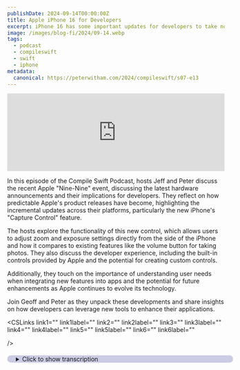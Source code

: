 ```yaml
---
publishDate: 2024-09-14T00:00:00Z
title: Apple iPhone 16 for Developers
excerpt: iPhone 16 has some important updates for developers to take note of.
image: /images/blog-fi/2024/09-14.webp
tags:
  - podcast
  - compileswift
  - swift
  - iphone
metadata:
  canonical: https://peterwitham.com/2024/compileswift/s07-e13
---
```



<iframe
  width="100%"
  height="180"
  frameborder="no"
  scrolling="no"
  seamless=""
  src="https://share.transistor.fm/e/59e17933"
></iframe>

<Player />

In this episode of the Compile Swift Podcast, hosts Jeff and Peter discuss the recent Apple "Nine-Nine" event, discussing the latest hardware announcements and their implications for developers. They reflect on how predictable Apple's product releases have become, highlighting the incremental updates across their platforms, particularly the new iPhone's "Capture Control" feature.

The hosts explore the functionality of this new control, which allows users to adjust zoom and exposure settings directly from the side of the iPhone and how it compares to existing features like the volume button for taking photos. They also discuss the developer experience, including the built-in controls provided by Apple and the potential for creating custom controls.

Additionally, they touch on the importance of understanding user needs when integrating new features into apps and the potential for future enhancements as Apple continues to evolve its technology.

Join Geoff and Peter as they unpack these developments and share insights on how developers can leverage new tools to enhance their applications.

<CSLinks
  link1=""
  link1label=""
  link2=""
  link2label=""
  link3=""
  link3label=""
  link4=""
  link4label=""
  link5=""
  link5label=""
  link6=""
  link6label=""

/>

<details>
  <summary
    style="
     margin-top: 20px;
     margin-bottom: 80px;
     padding-left: 20px;
     border-radius: 10px;
     border-width: 1px;
     border-color: rgb(255,255,255,0.2);
     width: 100%;
     background-color: rgb(0, 0, 128, 0.2);
"
  >Click to show transcription</summary>

#### Transcription

<cite>Peter:</cite>
<time>00:02</time>
<p>What's up, everybody? Welcome to another episode of the compiled swift podcast. We are back this week, and the short version is the Apple event, the 99 event took place, and, Jeff, we we pretty much nailed it, buddy, I think. Right?</p>
<cite>Geoff:</cite>
<time>00:19</time>
<p>Yeah. We we we we I I was not even up on any of the rumors, and yet somehow I predicted absolutely how this event was gonna go.</p>
<cite>Peter:</cite>
<time>00:27</time>
<p>Well, I I actually think that you have, secret connections inside, and and that's what it is. Right?</p>
<cite>Geoff:</cite>
<time>00:34</time>
<p>Yes. That's exactly it. I I I know all of the the top secret Apple information. It just Apple is just such a consistent company these days. They've they've gotten mature to the the point where you really can kind of, like, predict things even without these rumors, even without some of this stuff.</p>
<cite>Geoff:</cite>
<time>00:52</time>
<p>You know? A lot of what we said in the last podcast was basically down to, here's what was announced at WWDC. Given that, here's what we can expect to see. And, you know, there's not a lot of surprises coming out of this company anymore. And I I feel like that's, honestly, for developers, a good thing</p>
<cite>Peter:</cite>
<time>01:10</time>
<p>Mhmm.</p>
<cite>Geoff:</cite>
<time>01:11</time>
<p>That, you know, you're not gonna have your world rocked and suddenly need to completely rework your app. But, you know, as a consumer, it can be kinda boring sometimes.</p>
<cite>Peter:</cite>
<time>01:20</time>
<p>Right. And I think that's the two sides of the the coin right there because, you know, we're we're not gonna talk too much, folks, about the the new hardware that was announced today. We are sure that you've seen this a 1000 other places already. Or if not wait 5 minutes and you certainly will. But there is there is a couple of things we're gonna touch on.</p>
<cite>Peter:</cite>
<time>01:42</time>
<p>We wanna come at this more from a developer's perspective. You know, I think the the short version at least from me from a user's perspective is exactly what you said. Right? We're talking about, with the exception of of, you know, visionos and and the Apple headset, everything else is a mature platform at this point for Apple. And so, certainly, incremental updates from a hardware perspective, I I would say surprisingly little, increments this year in in many ways, but I'm sure I'll I'll get flamed for that.</p>
<cite>Peter:</cite>
<time>02:19</time>
<p>But we really wanna come at this from a developer perspective. But is there anything you wanna add? Any any thoughts or anything before we dive in?</p>
<cite>Geoff:</cite>
<time>02:26</time>
<p>No. I I I think that that was basically the the result of this is, you know, we we've seen a lot of incremental updates, over the the last year. I think we're waiting for this big drop of Apple Intelligence, but as we called it last week, that's still coming soon. Yes. That that's that's not coming now.</p>
<cite>Geoff:</cite>
<time>02:48</time>
<p>I think that will be kind of the big shift, but it is something that we're still waiting on, and so we're kind of getting the, like, simpler, more incremental updates right now.</p>
<cite>Peter:</cite>
<time>03:00</time>
<p>Yeah. And and I am certain that, you know, when the when the AI drops, we'll we'll have a lot to talk about there from from many different perspectives. You know, certainly from the developer perspective, I think the question here is always what's new on the hardware that I can take advantage of and the one that I think stood out to both of us, which I I think is kind of interesting and we'll we'll talk about it from a hardware perspective first, Is this new, control on the side of the iPhone, right, this new camera control, I think is is fair to say is is the best way to describe it. To me it's</p>
<cite>Geoff:</cite>
<time>03:39</time>
<p>capture control is the word they use.</p>
<cite>Peter:</cite>
<time>03:41</time>
<p>Control. That's the one. Thank you. And I think to me, it's it's I'm calling it sort of the the little, touchy feely bar. I think that's the best way to put it.</p>
<cite>Peter:</cite>
<time>03:55</time>
<p>You know, interestingly, a shift here I think in that here they were trying to remove as much hardware from the device as they could as far as buttons and everything and now they put one back. But this one is interesting so I'll give a little brief overview for folks and then we'll dive into sort of the more developer level here. So hopefully at this point you're all using your iPhones the right way for taking photographs which is to not do them in portrait and to do them in landscape. And the reason I say that is this control is on the the right hand side of the phone as you are looking at it. It is literally on the side of the phone and for those of you who have like an iPhone 15, I noticed today that essentially it's replaced what I think is the antenna slot, right?</p>
<cite>Peter:</cite>
<time>04:46</time>
<p>On mine I think it's the antenna that's under there and that is now like a a touch bar in in many ways. I think it's the way I'm gonna describe it, and this gives you access to controls. But</p>
<cite>Geoff:</cite>
<time>05:00</time>
<p>Apple has bad bad, history around that.</p>
<cite>Peter:</cite>
<time>05:02</time>
<p>Yeah. Maybe maybe they don't want me to call it touch bar. Yeah. Yeah. Maybe the, yeah.</p>
<cite>Peter:</cite>
<time>05:08</time>
<p>I'm I'm going with the touchy feely bar then. There you go. And, yeah. So it's on the side, and that's why I say about using it, you know, to take photographs and videos in landscape mode because my take on it from a usability perspective and as a left handed person is the positioning is a little awkward unless you are using the phone in landscape mode and you've got essentially the lens panel is on the isn't it your left hand. Right?</p>
<cite>Peter:</cite>
<time>05:42</time>
<p>And then it becomes more of a ever old enough to know what a conventional camera is. It's where the shutter button would have been on the conventional camera on the right hand side. But but what's your take on the on the hardware and and how they've gone about, you know, this design? Well, they called it a whole new design, but it's really not. Right?</p>
<cite>Geoff:</cite>
<time>06:03</time>
<p>It's not new. No. I I basically agree with everything that you said there. Something that I didn't notice until you really started describing it there, something that Apple did a while ago, they actually stole this, I think, from a third party developer, is you've been able to use the volume up button in order to take a picture on your phone. And that feels very similar to what this is doing right there is that it's putting it up in the top right as you hold it so that you can take a picture there.</p>
<cite>Geoff:</cite>
<time>06:35</time>
<p>But what's interesting there is if you're holding it like that, your camera is at the bottom of your phone. Yeah. And that is not always the best angle overall. And so what they've done is they basically put another button in the place where your volume button would be, but on the 180 degree rotated side of the phone. And so I think that's kind of like it's gonna be similar to how people have used their phones before, but now there's an additional place to do it.</p>
<cite>Peter:</cite>
<time>07:05</time>
<p>Yeah. And and also, I think I wanna point out, anyone that's ever spent any time on Instagram, and and, you know, a lot of folks listening know my background. Originally was as a photographer, so I'm I'm very passionate about photography and cameras and, you know, how I I still use my conventional cameras, but anyone that's ever used Instagram for a long time or things like that, you will have seen these hard and I think they've Sherlock some hardware here because you will have seen these hardware devices that take a lot of the time. They take advantage of, the MagSafe on the back of the phone and it puts like a panel that attaches to your phone and puts a little hardware button that's like the little hand grip that you see on cameras and it puts a little shutter release button in that top right position, which essentially this replaces at that point. And for once, I'm not gonna put a link in the show notes because I I don't wanna link to these folks that do these things because some of them are a bit questionable.</p>
<cite>Peter:</cite>
<time>08:12</time>
<p>I'm just gonna leave it at that.</p>
<cite>Geoff:</cite>
<time>08:13</time>
<p>I will say though that for kind of the people that are into the Instagram type stuff or or any of the more, creator focused type, networks out there, Instagram, TikTok, Reels, whatever, any of those, I think I disagree with what you're saying with regards to the placement of it and how you hold your phone. Because this is a much nicer placement, not just for if you're holding the phone properly in landscape with that, with the cameras at the top, but also if you're holding it vertically, pointing the phone at yourself because you're vlogging or you're doing a a a kinda selfie or anything like that, this is much easier to reach this way in portrait as well. So I think that they have made it in such a way that it works for both portrait and landscape and is going to work well for both, you know, quote, unquote true photography and for, you know, kind of these quick creator led videos formats where you're gonna kinda, you know, hold it down, take a, you know, say something into the camera real quick, and then shoot that out or, yeah.</p>
<cite>Peter:</cite>
<time>09:30</time>
<p>So I'm gonna agree and disagree with that because as I'm sitting here doing this now, right, I'm like, okay. Let's try this out. Yes, when I and folks you can't see this but, when I'm holding my phone in the right hand, my thumb goes exactly where that control is gonna be.</p>
<cite>Geoff:</cite>
<time>09:50</time>
<p>Left handed, come on, you gotta hold it.</p>
<cite>Peter:</cite>
<time>09:52</time>
<p>I was gonna get there. So so I totally agree that it's very usable for my right hand because I can I can slide and tap and so on with my thumb? However, with my left hand, there is at least two fingers that sit over that control. Hey, folks. If you like what you're hearing in this podcast and you wanna help this podcast to continue going forward and having great guests and great conversations, I invite you to become a Patreon supporter.</p>
<cite>Peter:</cite>
<time>10:21</time>
<p>You can go to patreondot comforward/compile swift, where you will get ad free versions of the podcast along with other content.</p>
<cite>Geoff:</cite>
<time>10:29</time>
<p>Now let's but see, one of them is your pointer finger, which you got much more traction with than with your thumb.</p>
<cite>Peter:</cite>
<time>10:35</time>
<p>Well, it depends how far down in the in your hand you hold the phone and how big the phone is. Right? Yeah. See, for me, at least 3 of my fingers touch it.</p>
<cite>Geoff:</cite>
<time>10:47</time>
<p>Turn like, I can set it to blur in my background. But okay. I guess that</p>
<cite>Peter:</cite>
<time>10:51</time>
<p>Oh, there you go. That's Yeah. Yeah. Yeah. Yeah.</p>
<cite>Geoff:</cite>
<time>10:54</time>
<p>Yeah. I mean, like, I'm putting my finger, like, right here. And so if I'm if I'm holding it with the bottom of, like, the fatty part of my thumb Yep. Then I've got that right there. And that that for me is, like this this was how I held it naturally, which is just like, yeah, doing like that.</p>
<cite>Geoff:</cite>
<time>11:09</time>
<p>And so</p>
<cite>Peter:</cite>
<time>11:09</time>
<p>Yeah. See, my natural hold is to the death grip of too expensive to drop.</p>
<cite>Geoff:</cite>
<time>11:14</time>
<p>Right? It's like holding it holding it all the way down here, and then, yeah, it's it's not gonna work as well.</p>
<cite>Peter:</cite>
<time>11:19</time>
<p>Well and, also, sometimes I I do this, and I put my little finger Mhmm. Underneath.</p>
<cite>Geoff:</cite>
<time>11:23</time>
<p>But you could you're also like you could be taking a photo like this.</p>
<cite>Peter:</cite>
<time>11:30</time>
<p>This is</p>
<cite>Geoff:</cite>
<time>11:31</time>
<p>why this needs to be a video podcast.</p>
<cite>Peter:</cite>
<time>11:32</time>
<p>That's right. We totally should've done this one on the video. This is this is classic b roll right here. So, yeah, I think I think I think user experience will tell over time how well this control is because the other thing that I do, and and maybe this is just me, regardless of which hand I use, whenever I pick my phone up, invariably, my part of my hand touches the screen and triggers something I didn't want it to trigger. Mhmm.</p>
<cite>Peter:</cite>
<time>11:58</time>
<p>And I I'm worried that that might happen with this this button on the side.</p>
<cite>Geoff:</cite>
<time>12:02</time>
<p>With an additional touch button?</p>
<cite>Peter:</cite>
<time>12:03</time>
<p>Yeah. Yeah. Not you know, let alone the complication it's gonna cause for cases, but, hey, case manufacturers, you'll figure it out.</p>
<cite>Geoff:</cite>
<time>12:10</time>
<p>They're used to it. Yeah.</p>
<cite>Peter:</cite>
<time>12:12</time>
<p>Right. So that's the hardware. Let's dive into this now from from the the the the software and how we use this perspective. So, just quickly, the two examples they give, and I I hope there's more than this, and this is just a couple of good examples and we'll we'll talk about the code in that in a second, is to change the zoom and exposure compensation, which is arguably, I think, you know, the the 2 most used things on your your phone as far as taking photographs. Right?</p>
<cite>Peter:</cite>
<time>12:45</time>
<p>Because the pinch and zoom thing, like, I'm trying to take the picture and tap in the screen, I never do that. That that's just not me. Right? So they give, like, this little dynamic island menu that pops out from the side of the screen. And I'm sure the Android folks are gonna say, oh, yeah.</p>
<cite>Peter:</cite>
<time>13:03</time>
<p>Yeah. Samsung's done that a long time. Yes. You're quite right. Now I'm worried that I'm gonna end up with, like, the dynamic islands of death, and we can trademark that because the last thing I need is is, like, dynamic islands popping in all sides of my phone about 3 years from now.</p>
<cite>Peter:</cite>
<time>13:23</time>
<p>But do you wanna you wanna dive in here and start talking about it from the developer experience? And we should preface we're going by the documentation. That's all we've got as reference right now.</p>
<cite>Geoff:</cite>
<time>13:34</time>
<p>So, yeah, looking at the documentation that Apple rolled out, and, you know, it it's early first, swing at the documentation that, you know, people have not really got in, found all the nitty gritty. You know, Paul Hudson hasn't gone in and found all the particular edges and and nitty gritty about all of this. But it seems like what we have available is Apple provides 2 built in controls and then 2 classes which you can subclass in order to provide your own custom controls. So the built in controls that Apple provides are a zoom slider and an exposure bias slider, which directly change the camera's zoom and exposure target bias. You have no control over what else that does.</p>
<cite>Geoff:</cite>
<time>14:19</time>
<p>It just pop in a zoom slider, pop in an exposure bias slider. Apple's gonna handle everything else after that.</p>
<cite>Peter:</cite>
<time>14:25</time>
<p>So fair to say, if you're any kind of camera app, that's gonna be the ones you care about right there. Right?</p>
<cite>Geoff:</cite>
<time>14:34</time>
<p>That makes sense as being at least 2 of the controls that you would want to put into your set of controls. It seems like Apple allows you to have kind of a different choice of the controls that you provide, and those can be 2 of the controls that you provide. Then, in addition to these 2 built in completely done controls, Apple gives you 2 classes that you can build custom controls on top of. 1 is a slider and 1 is an index picker. Now, a slider, I think you know what that means, that's basically just a general, you give it a max value, you give it a minimum value, and it allows you to pick any number in that range.</p>
<cite>Geoff:</cite>
<time>15:13</time>
<p>An index picker is you have a specific set of items and you want to choose between those items. So the example that they give here is, like, set of filters. You want black and white, you want vivid, you want cool, you want warm. That would be an index picker. You provide all of your different filters in there, and then users can pick which one of that set of filters that they're choosing.</p>
<cite>Geoff:</cite>
<time>15:40</time>
<p>And then it doesn't really look like you have too much else in terms of customizability. I don't see anything in here that indicates that you would be able to respond to a double tap or whatever directly. It really looks like you put in a set of controls, and Apple kind of takes care of everything after that.</p>
<cite>Peter:</cite>
<time>16:02</time>
<p>And I think that would go a long way to helping, with my concerns about that accidental triggering. Right? Now that said though, I'm pretty sure you can actually essentially take the photograph with this as well because I know there is a tap and a double tap. I read that somewhere or maybe I read</p>
<cite>Geoff:</cite>
<time>16:25</time>
<p>it online. So there is so all of these controls that we have now is for the the light tap and the double light tap.</p>
<cite>Peter:</cite>
<time>16:34</time>
<p>Got it. So the</p>
<cite>Geoff:</cite>
<time>16:35</time>
<p>way the way that this works is a single light tap that you have is bringing up whatever your last control was and allowing you to adjust that control. So if your last control was, for example, the zoom slider, that's what it's gonna bring up. A single light tap is just gonna bring up that zoom slider, and you can slide it from there. A double tap, light tap, just just just tapping it, is going to bring up the control picker, and so you're gonna be able to switch between the control picker there. So you can switch from zoom to exposure to filters to whatever.</p>
<cite>Geoff:</cite>
<time>17:06</time>
<p>The actual press of actually pressing down on this control is always going to take a picture. And I don't believe that you have the ability to override that in any way, shape, or form.</p>
<cite>Peter:</cite>
<time>17:18</time>
<p>At least</p>
<cite>Geoff:</cite>
<time>17:19</time>
<p>This is just go ahead and take the picture.</p>
<cite>Peter:</cite>
<time>17:23</time>
<p>Yeah. At least in this go around. Right?</p>
<cite>Geoff:</cite>
<time>17:26</time>
<p>Yeah. Ex exactly. In in the version that we have, day and date of the event, it seems like the only, event that you have is you are just gonna take the picture.</p>
<cite>Peter:</cite>
<time>17:38</time>
<p>I think maybe a way for some folks to sort of relate to this. If you've used the the Apple Pro pencil, it's very much feels like a smaller version of that, I think, on the you know, with the exception of don't try and bend your phone. That that ain't gonna work great.</p>
<cite>Geoff:</cite>
<time>17:57</time>
<p>Yeah. Yeah. I mean, just like the Apple Pencil, as you mentioned, it it is handled by an interaction that you add to your view. You have an AV capture event interaction. And just like the pencil squeeze event, for example, it has different phases that you provide.</p>
<cite>Geoff:</cite>
<time>18:11</time>
<p>And so it it works just like a gesture recognizer. You have a began, a recognized, and ended. And so I think in this case, you see that an event started happening, and then when it's done, you just go ahead and take a picture.</p>
<cite>Peter:</cite>
<time>18:25</time>
<p>So this is all cool, right, if I've got a camera app open and I'm, you know, either the camera app or one that I've made, And I've got those controls there. But let's talk about the possibilities, if there are any, of what if I'm on the home screen or, you know, I'm I'm basically not in a photo app.</p>
<cite>Geoff:</cite>
<time>18:45</time>
<p>Yeah. So you can choose to be an app that could be launched by the capture control by adopting this locked camera capture framework. And Apple introduced this locked camera capture framework back at WWDC. And they said at the time, you know, hey, this is because in iOS 18, you can swap out those controls that are on the home screen. So you had the flashlight and the camera before.</p>
<cite>Geoff:</cite>
<time>19:11</time>
<p>Well, maybe your app is on the camera now.</p>
<cite>Geoff:</cite>
<time>19:13</time>
<p>That's why they integrated this. And I think that kinda goes back to what we were saying in the</p>
<cite>Geoff:</cite>
<time>19:13</time>
<p>very beginning is that, mature company, and it's very easy to look at what they're saying and then kinda guess at what they're doing there. And I I feel like this was an obvious outcome of, hey, we've introduced a new framework for what do you do if your phone is locked and you wanna take a picture. That's probably not gonna be just on the home screen. That's that's definitely gonna include stuff like this. So, yeah, if you adopt this locked camera capture framework, you are then put into a list that I presume is in settings somewhere on the user's phone to say, what app are you going to launch when the user taps on or sorry, when a user presses on the capture camera button?</p>
<cite>Peter:</cite>
<time>20:01</time>
<p>Yeah. This is actually, now you say that, it's like an adaptation of the extra button that we got on the phone last year. Right?</p>
<cite>Geoff:</cite>
<time>20:10</time>
<p>Yeah. The the action button.</p>
<cite>Peter:</cite>
<time>20:11</time>
<p>Yeah. The action button. And and funny enough, when I was watching the video for this, I was, you know, the first thing in my head was, does this either make the action button redundant, or is this like a second action button?</p>
<cite>Geoff:</cite>
<time>20:23</time>
<p>Okay. I I think this is like a second action button. I I think that Apple kind of got the hint that users want quick ways to get into things. And I think we we kinda see that even with Apple Intelligence of where Apple is going, people really don't like to sit there. Well, people like to say they don't like to sit there and just use their phones for hours on end.</p>
<cite>Geoff:</cite>
<time>20:50</time>
<p>What they want to do is, you know, quickly be able to accomplish a task and then be done with it. And so I think you're seeing this move towards this with the action button with Apple Intelligence and now with this capture control.</p>
<cite>Peter:</cite>
<time>21:03</time>
<p>And and because I can think of 3 things that you almost always wanna do at some point depending on who you are with your phone when it's locked. In my case, number 1 is always take a picture. That's why my action button is take a picture. Right? So I think that it makes sense that this control is there for that.</p>
<cite>Peter:</cite>
<time>21:25</time>
<p>The other 2 that come to mind, maybe we'll see these in the future, is type a note of some description and record an audio of of some kind. Right? Those, I think, are 3 things that immediately come to mind that I almost always wanna do and it's like, oh, I don't wanna swipe to unlock my phone or whatever. I just need a quick way. And so that action button is perfect for those, and it makes sense that essentially this, at least for now in iOS 18, becomes a a dedicated capture photo, capture video button when I just took my phone out the pocket.</p>
<cite>Peter:</cite>
<time>22:03</time>
<p>Right? I mean, I I completely embrace that use case. Alright. Here it is. The one thing that I cannot do without every day, and that is my coffee.</p>
<cite>Peter:</cite>
<time>22:13</time>
<p>Anyone that knows me or anyone that's listened to any of my podcasts or anything else knows that I absolutely cannot operate without my coffee and I love good coffee. So here's the deal. I'm gonna give you one free bag of coffee by going to peterwidham.comforward/coffee. There is a wonderful company out there that follows the fair trade practices, helps out a lot of independent roasters of all sizes, and the operation is simple. What you do is you're gonna go to to peterwidham.comforward/coffee.</p>
<cite>Peter:</cite>
<time>22:47</time>
<p>You sign up there. You get a free bag of coffee sent to you. Yes. In return, they say thank you to me by giving me some coffee, but that's not the reason I'm doing this. The reason I'm doing this is because I have found so many good coffees that I just would never have come across, heard about, or experienced without this service.</p>
<cite>Peter:</cite>
<time>23:09</time>
<p>Trade coffee is just fantastic. You know, there are plenty of places out there. We all know them that supply coffee, good coffee. You can go to the store, get the coffee, but there is nothing better than discovering new independent roasters and supporting them, discovering new flavors of coffee, new grinds for you can set it up. It's very smart.</p>
<cite>Peter:</cite>
<time>23:31</time>
<p>You it the kind of coffee you like and over time it gets better and better as it trains in on your selections and your choices and gives you exactly the coffee you're looking for and recommending new ones that that will be very similar. Every time I get a new packet of coffee, I go through and afterwards I try the coffee. I go through the service and I say, look, I loved this coffee. I thought this coffee was okay. Or I say, look, I've This was really not for me.</p>
<cite>Peter:</cite>
<time>23:59</time>
<p>And every time I do that, it makes the service a little more accurate on the next selection for me. So again, just go to peterwhidham.comforward/coffee. Get your free bag of coffee today. If you're a coffee lover, you're gonna really appreciate this service. I have been using it for years at this point and thoroughly recommend it.</p>
<cite>Geoff:</cite>
<time>24:19</time>
<p>Well, you kind of have 3 action buttons now. So you've you've got the action button as we got last year, and you can set it to do a whole bunch of things. You can turn on the flashlight, but I think the big one there is being able to run a shortcut. And so that is you can build up any custom thing that you wanted to do on a regular basis very easily there. You've got obviously this new capture control, that is very much used for taking a photo.</p>
<cite>Geoff:</cite>
<time>24:44</time>
<p>As you described, that's one of the biggest things that people really wanna do with their phone when it's not locked. And then the third one is the lock button itself. If you long press it, that is now bringing up Siri. That is your entry to Apple Intelligence. And so all of the things that you are going to do through Apple Intelligence, that's now your 3rd action button on the phone is actually just long pressing the lock button.</p>
<cite>Peter:</cite>
<time>25:07</time>
<p>And and it's a very sensible, I think, physical progression of interacting with this, you know, with the device that most of us have in our hands way too long. Right? And so it become it like, I think you mentioned, it becomes a muscle memory at this point. Right? You know, this even though, like, for example, with this one that is, in air quotes, not a real button, I know that if I put pressure on this part of the device, just like with the the Apple Pencil Pro, I I what's gonna happen?</p>
<cite>Peter:</cite>
<time>25:41</time>
<p>And I think you make a good point there about the shortcuts, and I I feel like Apple is not making enough of a deal with shortcuts and that a lot of people are missing opportunities to do exactly what they want with these controls by triggering a shortcut. I know I'm guilty of it. I keep forgetting. Like, oh, that's right. There's shortcuts, and I can make one to do this thing that I need.</p>
<cite>Peter:</cite>
<time>26:09</time>
<p>Mhmm. So that that's a very good point. And I I do feel this is this is, again, we've, you know, we've said it a couple of times now. This is typical Apple. We think we know a way to put this on a device, put it out there for people, and now let's watch what they do with it and what they ask us to do with it and what irritates them and then progress this over time.</p>
<cite>Peter:</cite>
<time>26:35</time>
<p>So I, you know, I would not be surprised at all if at some point in the future, we see, okay, this is now opened up to a series of APIs to do other things with it in some restricted way. And and again, it reminds me of all the learning that they're doing from the VisionPRO headset. We think this is what people were gonna use it for. What are they actually doing? Okay.</p>
<cite>Peter:</cite>
<time>26:58</time>
<p>These are the areas we need to expand. These are maybe the things that didn't work out, touch bar, and we need to move on. Right?</p>
<cite>Geoff:</cite>
<time>27:06</time>
<p>So I think the the other question, and I'll I'll pose this to you, is when should we, as developers, be looking at these tools that Apple gives us, whether it's new hardware functionality or new software functionality that is based on a specific new device out there that we should be adopting this in our apps?</p>
<cite>Peter:</cite>
<time>27:28</time>
<p>Okay. So from my perspective, I think, like so many things, the first question to ask yourself is, if I've got existing apps, does this complement them in some way? Does it make some feature of my app more accessible? Or is this something that is great but just doesn't work for me in my apps? Also, if I'm looking at, you know, future apps, is it the same question.</p>
<cite>Peter:</cite>
<time>27:58</time>
<p>Does this complement some feature in some way? Can I take advantage of this? Or will it feel almost awkward that I'm implementing new hardware just because it's there? And I say that as well because, you know, it's it's pretty well known amongst developers. Right?</p>
<cite>Peter:</cite>
<time>28:15</time>
<p>If you embrace the latest whatever hardware changes, features, additions Apple may put in there, it does increase your chance of being featured by Apple in the App Store. It also has to feel natural. Otherwise, you know, you're essentially making it worse for yourself by, look, I put this thing in and it feels awkward. So that's my stance on it. And for me right now, I don't have any apps that come to mind that can take advantage of something like this or would benefit from things like this.</p>
<cite>Peter:</cite>
<time>28:51</time>
<p>But with that said, that's kind of where I'm at. I now wanna reverse the question and and hand it over to you because I know that you have apps, for example, that take advantage of the pencil. And I'm a massive pencil user on on my iPad, but I've not written anything to take advantage of it. So what's your take on that?</p>
<cite>Geoff:</cite>
<time>29:11</time>
<p>I mean, yeah, the the pencil is a very similar thing where we got Apple Pencil Pro this year, and you had the ability to implement things that worked with Apple Pencil Pro. And so one of my apps, Kineo, it's a drawing app, but it uses PencilKit. And so it got all of the fancy new Pencil Pro stuff, basically, just for free. I didn't really have to do anything. And then I was so fascinated with the pencil that I also implemented it in my app black highlighter, which does use pencil kit, but it's kind of under the hood, and it doesn't use the same sort of tools as pencil kit does.</p>
<cite>Geoff:</cite>
<time>29:47</time>
<p>And so I had to do a lot more extra work with that and build out a custom tool or a build out a custom user interface for it and and really spend a lot of time working with supporting the Apple Pencil. And I got that together and shipped it. And then at the very end, I was like, was this worth it? And, of course, I go look at my developer analytics and, oh, it turns out, like, 2% of my users are on my bed. Was it really worth it to spend all this time building out pencil support for such a limited number of users?</p>
<cite>Geoff:</cite>
<time>30:23</time>
<p>Probably not. And so I think it's a case where you really need to know not just is this going to feel good in your app, because I think the tool that I ended up building is actually quite nice. It's just was it worth the time versus a lot of the other things that I could be doing to improve that app? Probably not, given how few of my users were on iPad to begin with.</p>
<cite>Peter:</cite>
<time>30:45</time>
<p>And I gotta say, I'm really surprised at those numbers because to me it feels almost way more like an iPad friendly app than it does, say, an iPhone app. But that's just probably because of the way I do things and, like I say, I'm a big pencil user, so I'm always drawing, writing, and and so on on my iPad. Yeah. But also because I'm thinking of the bigger screen. So it is surprising to me that it was not as embraced as as you would think it should be.</p>
<cite>Geoff:</cite>
<time>31:17</time>
<p>I mean, Kineo definitely has the the flip side. It is much more used on iPad than on iPhone. But black highlighter, yeah, definitely a a big iPhone proportion over on on black highlighter. And so users, I think, wanting to redact stuff quickly, they're taking a screenshot. They're they're grabbing something from somewhere else, and they're redacting it quickly.</p>
<cite>Geoff:</cite>
<time>31:39</time>
<p>They're not really sitting down and doing a strong redaction workflow on their iPad.</p>
<cite>Peter:</cite>
<time>31:45</time>
<p>Well, you know, maybe also it's because I'm thinking the the satisfaction of just scribbling over text with the pencil on the on the the iPad as well. But also, you know okay.</p>
<cite>Geoff:</cite>
<time>31:57</time>
<p>It felt great to me when I was building it. So</p>
<cite>Peter:</cite>
<time>31:59</time>
<p>It looked good on stream. Right? Yeah. Yeah. The audience applauded.</p>
<cite>Peter:</cite>
<time>32:03</time>
<p>Yeah. I, I mean, I am surprised though because, again, you know, I I'm a big reader on the iPad, and and I'm not so much on the iPhone. Maybe that's an age thing too, though. I don't know. So so that is surprising.</p>
<cite>Geoff:</cite>
<time>32:17</time>
<p>So I I I think the takeaway is just make sure you know what you're building, make sure you know who you're building it for, and use that to inform whether you're not whether or not you're going to take advantage of the new things that Apple gives us.</p>
<cite>Peter:</cite>
<time>32:30</time>
<p>Oh, gosh. I'm gonna sound like Apple. Very excited to see where this goes. You know, but I I think that the next go around it is always interesting to me that we get you know, this stuff finally drops, like, here on the new hardware in September. We're now accelerating towards June for next year's OSs is where you end up finding out, hey.</p>
<cite>Peter:</cite>
<time>32:53</time>
<p>Look. This is really what we intended for this thing. We just hadn't told you about it yet.</p>
<cite>Geoff:</cite>
<time>32:58</time>
<p>Yeah. What what do you have now on the day that it's released versus what are we gonna have when they have another full OS release?</p>
<cite>Peter:</cite>
<time>33:05</time>
<p>Exactly. Exactly. Right.</p>
<cite>Geoff:</cite>
<time>33:07</time>
<p>I think that's where we can, wrap it up today. Peter, do you wanna tell everyone where they can find all the information about the podcast?</p>
<cite>Peter:</cite>
<time>33:14</time>
<p>Yes. CompileSwift.com for the pod cast and the other things. Eventually, I will be doing my live streams again. I promise when I'm not so busy. Twitch.tv/compiledev, just to make things confusing.</p>
<cite>Peter:</cite>
<time>33:30</time>
<p>Where can I find you, Jess?</p>
<cite>Geoff:</cite>
<time>33:32</time>
<p>I'm available at cocoatype.com, twitch.tv/cocoatype. I'm cocotype on pretty much all of the things. And, yeah, I am still doing my live streams and going to be shipping a new app very soon now, any day now.</p>
<cite>Peter:</cite>
<time>33:46</time>
<p>Yes.</p>
<cite>Geoff:</cite>
<time>33:46</time>
<p>So keep an eye out for that.</p>
<cite>Peter:</cite>
<time>33:47</time>
<p>Yeah. I didn't I I thought in this episode, I wouldn't ask about Shipathon. But, hey, folks. I can promise you he's getting very close. He also doesn't have much time left, so he's got no choice.</p>
<cite>Peter:</cite>
<time>33:56</time>
<p>Yeah.</p>
<cite>Geoff:</cite>
<time>33:57</time>
<p>Exactly.</p>
<cite>Peter:</cite>
<time>33:58</time>
<p>That's it, folks. Hey, folks. If this has been helpful to you, you know what to do. Go tell someone about it. If you wanna go the extra level, go to patreon.com/compileswift.</p>
<cite>Peter:</cite>
<time>34:09</time>
<p>We're putting out some extra little bonus featurettes, I would say, for for folks. And, with that, we will speak to you in the next episode.</p>
</details>

